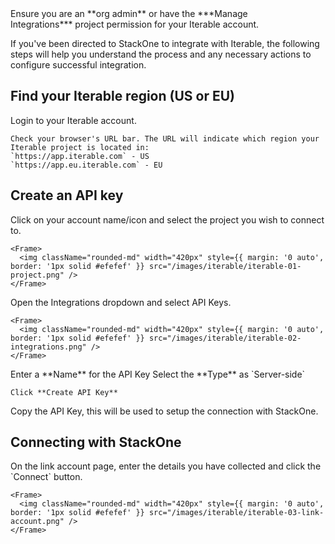 <Warning>
  Ensure you are an **org admin** or have the ***Manage Integrations*** project permission for your Iterable account.
</Warning>

If you've been directed to StackOne to integrate with Iterable, the following steps will help you understand the process and any necessary actions to configure successful integration.

## Find your Iterable region (US or EU)

<Steps>
  <Step title="Login to Iterable">
    Login to your Iterable account.

    Check your browser's URL bar. The URL will indicate which region your Iterable project is located in:
    `https://app.iterable.com` - US
    `https://app.eu.iterable.com` - EU
  </Step>
</Steps>

## Create an API key

<Steps>
  <Step title="Select Project">
    Click on your account name/icon and select the project you wish to connect to.

    <Frame>
      <img className="rounded-md" width="420px" style={{ margin: '0 auto', border: '1px solid #efefef' }} src="/images/iterable/iterable-01-project.png" />
    </Frame>
  </Step>

  <Step title="Select API Keys">
    Open the Integrations dropdown and select API Keys.

    <Frame>
      <img className="rounded-md" width="420px" style={{ margin: '0 auto', border: '1px solid #efefef' }} src="/images/iterable/iterable-02-integrations.png" />
    </Frame>
  </Step>

  <Step title="Click New API Key" />

  <Step title="Create API Key">
    Enter a **Name** for the API Key
    Select the **Type** as `Server-side`

    Click **Create API Key**
  </Step>

  <Step title="Copy API Key">
    Copy the API Key, this will be used to setup the connection with StackOne.
  </Step>
</Steps>

## Connecting with StackOne

<Steps>
  <Step title="Link Account">
    On the link account page, enter the details you have collected and click the `Connect` button.

    <Frame>
      <img className="rounded-md" width="420px" style={{ margin: '0 auto', border: '1px solid #efefef' }} src="/images/iterable/iterable-03-link-account.png" />
    </Frame>
  </Step>
</Steps>

<IntegrationFooter />
